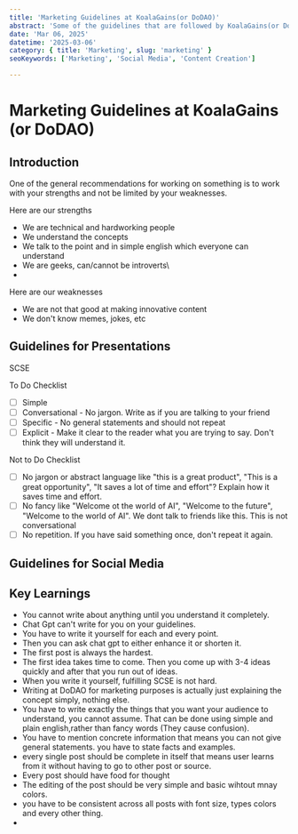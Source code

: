 ```yaml
---
title: 'Marketing Guidelines at KoalaGains(or DoDAO)'
abstract: 'Some of the guidelines that are followed by KoalaGains(or DoDAO) for marketing content.'
date: 'Mar 06, 2025'
datetime: '2025-03-06'
category: { title: 'Marketing', slug: 'marketing' }
seoKeywords: ['Marketing', 'Social Media', 'Content Creation']

---
```


# Marketing Guidelines at KoalaGains (or DoDAO)


## Introduction
One of the general recommendations for working on something is to work with your strengths and not be limited by
your weaknesses.

Here are our strengths
- We are technical and hardworking people
- We understand the concepts
- We talk to the point and in simple english which everyone can understand
- We are geeks, can/cannot be introverts\
- 


Here are our weaknesses
- We are not that good at making innovative content
- We don't know memes, jokes, etc

## Guidelines for Presentations
SCSE

To Do Checklist
- [ ] Simple
- [ ] Conversational - No jargon. Write as if you are talking to your friend
- [ ] Specific - No general statements and should not repeat
- [ ] Explicit - Make it clear to the reader what you are trying to say. Don't think they will understand it.

Not to Do Checklist
- [ ] No jargon or abstract language like "this is a great product", "This is a great opportunity", "It saves a lot of time and effort"? Explain how it saves time and effort.
- [ ] No fancy like "Welcome ot the world of AI", "Welcome to the future", "Welcome to the world of AI". We dont talk to friends like this. This is not conversational
- [ ] No repetition. If you have said something once, don't repeat it again.

## Guidelines for Social Media

## Key Learnings

* You cannot write about anything until you understand it completely.
* Chat Gpt can't write for you on your guidelines.
* You have to write it yourself for each and every point. 
* Then you can ask chat gpt to either enhance it or shorten it.
* The first post is always the hardest.
* The first idea takes time to come. Then you come up with 3-4 ideas quickly and after that you run out of ideas. 
* When you write it yourself, fulfilling SCSE is not hard.
* Writing at DoDAO for marketing purposes is actually just explaining the concept simply, nothing else. 
* You have to write exactly the things that you want your audience to understand, you cannot assume. That can be done using simple and plain english,rather than fancy words (They cause confusion).
* You have to mention concrete information that means you can not give general statements. you have to state facts and examples.
* every single post should be complete in itself that means user learns from it without having to go to other post or source.
* Every post should have food for thought
* The editing of the post should be very simple and basic wihtout mnay colors. 
* you have to be consistent across all posts with font size, types colors and every other thing.
* 

